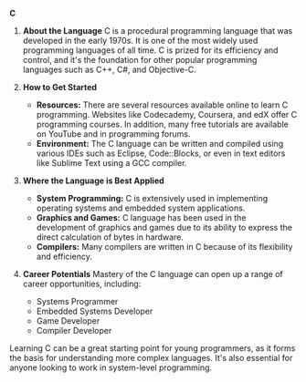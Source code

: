 **C**

1. **About the Language**
   C is a procedural programming language that was developed in the early 1970s. It is one of the most widely used programming languages of all time. C is prized for its efficiency and control, and it's the foundation for other popular programming languages such as C++, C#, and Objective-C.

2. **How to Get Started**

   - **Resources:** There are several resources available online to learn C programming. Websites like Codecademy, Coursera, and edX offer C programming courses. In addition, many free tutorials are available on YouTube and in programming forums.
   - **Environment:** The C language can be written and compiled using various IDEs such as Eclipse, Code::Blocks, or even in text editors like Sublime Text using a GCC compiler.

3. **Where the Language is Best Applied**

   - **System Programming:** C is extensively used in implementing operating systems and embedded system applications.
   - **Graphics and Games:** C language has been used in the development of graphics and games due to its ability to express the direct calculation of bytes in hardware.
   - **Compilers:** Many compilers are written in C because of its flexibility and efficiency.

4. **Career Potentials**
   Mastery of the C language can open up a range of career opportunities, including:
   - Systems Programmer
   - Embedded Systems Developer
   - Game Developer
   - Compiler Developer

Learning C can be a great starting point for young programmers, as it forms the basis for understanding more complex languages. It's also essential for anyone looking to work in system-level programming.

